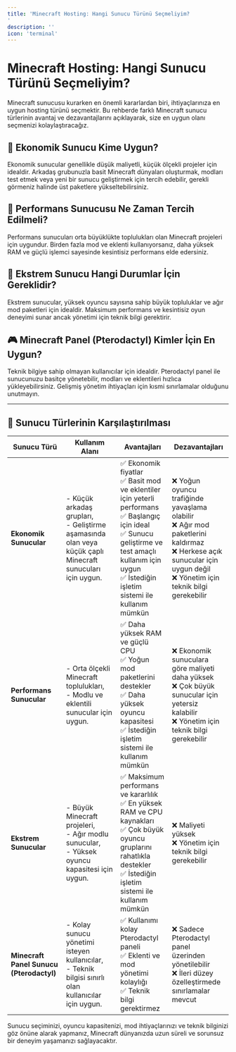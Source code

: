 ```yaml
---
title: 'Minecraft Hosting: Hangi Sunucu Türünü Seçmeliyim?
'
description: ''
icon: 'terminal'
---
```


# Minecraft Hosting: Hangi Sunucu Türünü Seçmeliyim?

Minecraft sunucusu kurarken en önemli kararlardan biri, ihtiyaçlarınıza en uygun hosting türünü seçmektir. Bu rehberde farklı Minecraft sunucu türlerinin avantaj ve dezavantajlarını açıklayarak, size en uygun olanı seçmenizi kolaylaştıracağız.

## 🌿 Ekonomik Sunucu Kime Uygun?
Ekonomik sunucular genellikle düşük maliyetli, küçük ölçekli projeler için idealdir. Arkadaş grubunuzla basit Minecraft dünyaları oluşturmak, modları test etmek veya yeni bir sunucu geliştirmek için tercih edebilir, gerekli görmeniz halinde üst paketlere yükseltebilirsiniz.

## 🚀 Performans Sunucusu Ne Zaman Tercih Edilmeli?
Performans sunucuları orta büyüklükte toplulukları olan Minecraft projeleri için uygundur. Birden fazla mod ve eklenti kullanıyorsanız, daha yüksek RAM ve güçlü işlemci sayesinde kesintisiz performans elde edersiniz.

## 💎 Ekstrem Sunucu Hangi Durumlar İçin Gereklidir?
Ekstrem sunucular, yüksek oyuncu sayısına sahip büyük topluluklar ve ağır mod paketleri için idealdir. Maksimum performans ve kesintisiz oyun deneyimi sunar ancak yönetimi için teknik bilgi gerektirir.

## 🎮 Minecraft Panel (Pterodactyl) Kimler İçin En Uygun?
Teknik bilgiye sahip olmayan kullanıcılar için idealdir. Pterodactyl panel ile sunucunuzu basitçe yönetebilir, modları ve eklentileri hızlıca yükleyebilirsiniz. Gelişmiş yönetim ihtiyaçları için kısmi sınırlamalar olduğunu unutmayın.

---

## 🚩 Sunucu Türlerinin Karşılaştırılması

| Sunucu Türü                             | Kullanım Alanı                                                           | Avantajları                                                                                             | Dezavantajları                                                                               |
|-----------------------------------------|--------------------------------------------------------------------------|---------------------------------------------------------------------------------------------------------|----------------------------------------------------------------------------------------------|
| **Ekonomik Sunucular**                  | - Küçük arkadaş grupları,<br>- Geliştirme aşamasında olan veya küçük çaplı Minecraft sunucuları için uygun. | ✅ Ekonomik fiyatlar<br>✅ Basit mod ve eklentiler için yeterli performans<br>✅ Başlangıç için ideal<br>✅ Sunucu geliştirme ve test amaçlı kullanım için uygun<br>✅ İstediğin işletim sistemi ile kullanım mümkün | ❌ Yoğun oyuncu trafiğinde yavaşlama olabilir<br>❌ Ağır mod paketlerini kaldırmaz<br>❌ Herkese açık sunucular için uygun değil<br>❌ Yönetim için teknik bilgi gerekebilir |
| **Performans Sunucular**                | - Orta ölçekli Minecraft toplulukları,<br>- Modlu ve eklentili sunucular için uygun. | ✅ Daha yüksek RAM ve güçlü CPU<br>✅ Yoğun mod paketlerini destekler<br>✅ Daha yüksek oyuncu kapasitesi<br>✅ İstediğin işletim sistemi ile kullanım mümkün              | ❌ Ekonomik sunuculara göre maliyeti daha yüksek<br>❌ Çok büyük sunucular için yetersiz kalabilir<br>❌ Yönetim için teknik bilgi gerekebilir |
| **Ekstrem Sunucular**                   | - Büyük Minecraft projeleri,<br>- Ağır modlu sunucular,<br>- Yüksek oyuncu kapasitesi için uygun. | ✅ Maksimum performans ve kararlılık<br>✅ En yüksek RAM ve CPU kaynakları<br>✅ Çok büyük oyuncu gruplarını rahatlıkla destekler<br>✅ İstediğin işletim sistemi ile kullanım mümkün | ❌ Maliyeti yüksek<br>❌ Yönetim için teknik bilgi gerekebilir                                |
| **Minecraft Panel Sunucu (Pterodactyl)** | - Kolay sunucu yönetimi isteyen kullanıcılar,<br>- Teknik bilgisi sınırlı olan kullanıcılar için uygun. | ✅ Kullanımı kolay Pterodactyl paneli<br>✅ Eklenti ve mod yönetimi kolaylığı<br>✅ Teknik bilgi gerektirmez                             | ❌ Sadece Pterodactyl panel üzerinden yönetilebilir<br>❌ İleri düzey özelleştirmede sınırlamalar mevcut |


Sunucu seçiminizi, oyuncu kapasitenizi, mod ihtiyaçlarınızı ve teknik bilginizi göz önüne alarak yapmanız, Minecraft dünyanızda uzun süreli ve sorunsuz bir deneyim yaşamanızı sağlayacaktır.